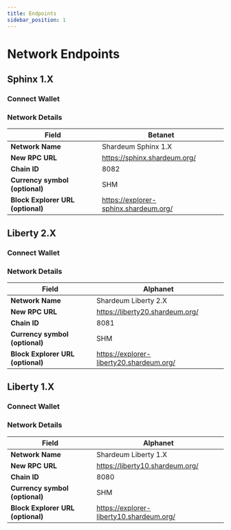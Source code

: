 ```yaml
---
title: Endpoints
sidebar_position: 1
---
```


# Network Endpoints

## Sphinx 1.X 

### Connect Wallet


<NetworkButton1/>

### Network Details

| **Field**                         	| **Betanet**               	
|-----------------------------------	|----------------------------
| **Network Name**                  	| Shardeum Sphinx 1.X      	
| **New RPC URL**                   	| https://sphinx.shardeum.org/                     
| **Chain ID**                      	| 8082                        	
| **Currency symbol (optional)**    	| SHM                       	
| **Block Explorer URL (optional)** 	| https://explorer-sphinx.shardeum.org/

## Liberty 2.X

### Connect Wallet


<NetworkButton0/>

### Network Details

| **Field**                         	| **Alphanet**               	
|-----------------------------------	|----------------------------
| **Network Name**                  	| Shardeum Liberty 2.X      	
| **New RPC URL**                   	| https://liberty20.shardeum.org/                     
| **Chain ID**                      	| 8081                        	
| **Currency symbol (optional)**    	| SHM                       	
| **Block Explorer URL (optional)** 	| https://explorer-liberty20.shardeum.org/


## Liberty 1.X

### Connect Wallet


<NetworkButton/>

### Network Details

| **Field**                         	| **Alphanet**               	
|-----------------------------------	|----------------------------
| **Network Name**                  	| Shardeum Liberty 1.X      	
| **New RPC URL**                   	| https://liberty10.shardeum.org/                   
| **Chain ID**                      	| 8080                        	
| **Currency symbol (optional)**    	| SHM                       	
| **Block Explorer URL (optional)** 	| https://explorer-liberty10.shardeum.org/